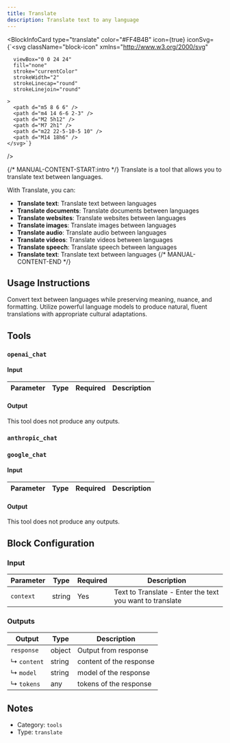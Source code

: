 ```yaml
---
title: Translate
description: Translate text to any language
---
```



<BlockInfoCard
  type="translate"
  color="#FF4B4B"
  icon={true}
  iconSvg={`<svg className="block-icon"
      xmlns="http://www.w3.org/2000/svg"
      
      
      viewBox="0 0 24 24"
      fill="none"
      stroke="currentColor"
      strokeWidth="2"
      strokeLinecap="round"
      strokeLinejoin="round"
      
    >
      <path d="m5 8 6 6" />
      <path d="m4 14 6-6 2-3" />
      <path d="M2 5h12" />
      <path d="M7 2h1" />
      <path d="m22 22-5-10-5 10" />
      <path d="M14 18h6" />
    </svg>`}
/>

{/* MANUAL-CONTENT-START:intro */}
Translate is a tool that allows you to translate text between languages.

With Translate, you can:

- **Translate text**: Translate text between languages
- **Translate documents**: Translate documents between languages
- **Translate websites**: Translate websites between languages
- **Translate images**: Translate images between languages
- **Translate audio**: Translate audio between languages
- **Translate videos**: Translate videos between languages
- **Translate speech**: Translate speech between languages
- **Translate text**: Translate text between languages
  {/* MANUAL-CONTENT-END */}

## Usage Instructions

Convert text between languages while preserving meaning, nuance, and formatting. Utilize powerful language models to produce natural, fluent translations with appropriate cultural adaptations.

## Tools

### `openai_chat`

#### Input

| Parameter | Type | Required | Description |
| --------- | ---- | -------- | ----------- |

#### Output

This tool does not produce any outputs.

### `anthropic_chat`

### `google_chat`

#### Input

| Parameter | Type | Required | Description |
| --------- | ---- | -------- | ----------- |

#### Output

This tool does not produce any outputs.

## Block Configuration

### Input

| Parameter | Type   | Required | Description                                              |
| --------- | ------ | -------- | -------------------------------------------------------- |
| `context` | string | Yes      | Text to Translate - Enter the text you want to translate |

### Outputs

| Output      | Type   | Description             |
| ----------- | ------ | ----------------------- |
| `response`  | object | Output from response    |
| ↳ `content` | string | content of the response |
| ↳ `model`   | string | model of the response   |
| ↳ `tokens`  | any    | tokens of the response  |

## Notes

- Category: `tools`
- Type: `translate`
